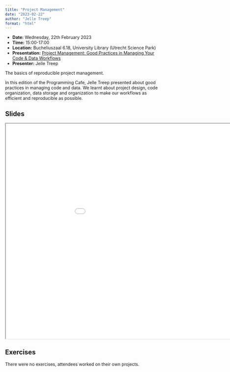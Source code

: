 ```yaml
---
title: "Project Management"
date: "2023-02-22"
author: "Jelle Treep"
format: "html"
---
```


::: {.callout-note icon=false}

- **Date:** Wednesday, 22th February 2023
- **Time:** 15:00-17:00
- **Location:** Bucheliuszaal 6.18, University Library (Utrecht Science Park)
- **Presentation:** [Project Management: Good Practices in Managing Your Code & Data Workflows](https://utrechtuniversity.github.io/programming-cafe/posts/2023-02-22_project-management/)
- **Presenter:** Jelle Treep

:::

The basics of reproducible project management.

In this edition of the Programming Cafe, Jelle Treep presented about good practices in managing code and data. We learnt about project design, code organization, data storage and organization to make our workflows as efficient and reproducible as possible. 

## Slides

```{=html}
<iframe width="1050" height="700" src="../../presentations/2023-02-22_project-management/slides/2023-02-22_project-management.html"></iframe>
```

## Exercises

There were no exercises, attendees worked on their own projects.